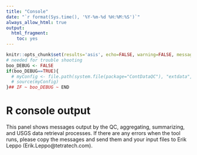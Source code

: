 ```yaml
---
title: "Console"
date: "`r format(Sys.time(), '%Y-%m-%d %H:%M:%S')`"
always_allow_html: true
output:
  html_fragment:
    toc: yes
---
```


```r
knitr::opts_chunk$set(results='asis', echo=FALSE, warning=FALSE, message = FALSE)
# needed for trouble shooting
boo_DEBUG <- FALSE
if(boo_DEBUG==TRUE){
  # myConfig <- file.path(system.file(package="ContDataQC"), "extdata", "config.ORIG.R")
  # source(myConfig)
}## IF ~ boo_DEBUG ~ END
```

# R console output

This panel shows messages output by the QC, aggregating, summarizing, and USGS 
data retrieval processes. If there are any errors when the tool runs, please 
copy the messages and send them and your input files to Erik Leppo 
(Erik.Leppo@tetratech.com).
